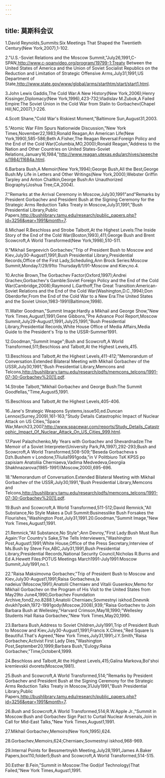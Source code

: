 ```yaml
---
---
---
```

title: 莫斯科会议
---



1.David Reynolds,Summits:Six Meetings That Shaped the Twentieth Century(New York,2007),1-102.

2."U.S.-Soviet Relations and the Moscow Summit,"July26,1991,C-SPAN,http://www.c-spanvideo.org/program/19799-1;Treaty Between the United States of America and the Union of Soviet Socialist Republics on the Reduction and Limitation of Strategic Offensive Arms,July31,1991,US Department of State,http://www.state.gov/www/global/arms/starthtm/start/start1.html.

3.John Lewis Gaddis,The Cold War:A New History(New York,2006);Henry Kissinger,Diplomacy(New York,1996),423-732;Vladislav M.Zubok,A Failed Empire:The Soviet Union in the Cold War from Stalin to Gorbachev(Chapel Hill,NC,2007),1-226.

4.Scott Shane,"Cold War's Riskiest Moment,"Baltimore Sun,August31,2003.

5."Atomic War Film Spurs Nationwide Discussion,"New York Times,November22,1983;Ronald Reagan,An American Life(New York,1990),585-586;Beth A.Fisher,The Reagan Reversal:Foreign Policy and the End of the Cold War(Columbia,MO,2000);Ronald Reagan,"Address to the Nation and Other Countries on United States-Soviet Relations,January16,1984,"http://www.reagan.utexas.edu/archives/speeches/1984/11684a.html.

6.Barbara Bush,A Memoir(New York,1994);George Bush,All the Best,George Bush:My Life in Letters and Other Writings(New York,2000);Webster Griffin Tarpley and Anton Chaitkin,George Bush:An Unauthorized Biography(Joshua Tree,CA,2004).

7."Remarks at the Arrival Ceremony in Moscow,July30,1991"and"Remarks by President Gorbachev and President Bush at the Signing Ceremony for the Strategic Arms Reduction Talks Treaty in Moscow,July31,1991,"Bush Presidential Library,Public Papers,http://bushlibrary.tamu.edu/research/public_papers.php?id=3256&year=1991&month=7.

8.Michael R.Beschloss and Strobe Talbott,At the Highest Levels:The Inside Story of the End of the Cold War(Boston,1993),411;George Bush and Brent Scowcroft,A World Transformed(New York,1998),510-511.

9."Mikhail Sergeevich Gorbachev,"Trip of President Bush to Moscow and Kiev,July30-August1,1991,Bush Presidential Library,Presidential Records,Office of the First Lady,Scheduling,Ann Brock Series:Moscow Summit,Monday7/29/91to Thursday8/1/91-Moscow and Kiev,no.4.

10.Archie Brown,The Gorbachev Factor(Oxford,1997);Andrei Grachev,Gorbachev's Gamble:Soviet Foreign Policy and the End of the Cold War(Cambridge,2008);Raymond L.Garthoff,The Great Transition:American-Soviet Relations and the End of the Cold War(Washington,D.C.,1994);Don Oberdorfer,From the End of the Cold War to a New Era:The United States and the Soviet Union,1983-1991(Baltimore,1998).

11.Walter Goodman,"Summit Image:Hardly a Mikhail and George Show,"New York Times,August1,1991;Gene Gibbons,"Pre Advance Pool Report,Moscow Summit,July29-August1,1991,July25,1991,"Bush Presidential Library,Presidential Records,White House Office of Media Affairs,Media Guide to the President's Trip to the USSR-Summer1991.

12.Goodman,"Summit Image";Bush and Scowcroft,A World Transformed,511;Beschloss and Talbott,At the Highest Levels,415.

13.Beschloss and Talbott,At the Highest Levels,411-412;"Memorandum of Conversation.Extended Bilateral Meeting with Mikhail Gorbachev of the USSR,July30,1991,"Bush Presidential Library,Memcons and Telcons,http://bushlibrary.tamu.edu/research/pdfs/memcons_telcons/1991-07-30-Gorbachev%20[1].pdf.

14.Strobe Talbott,"Mikhail Gorbachev and George Bush:The Summit Goodfellas,"Time,August5,1991.

15.Beschloss and Talbott,At the Highest Levels,405-406.

16.Jane's Strategic Weapons Systems,issue50,ed.Duncan Lennox(Surrey,2009),161-163;"Study Details Catastrophic Impact of Nuclear Attack on US Cities,"Space War,March23,2007,http://www.spacewar.com/reports/Study_Details_Catastrophic_Impact_Of_Nuclear_Attack_On_US_Cities_999.html.

17.Pavel Palazhchenko,My Years with Gorbachev and Shevardnadze:The Memoir of a Soviet Interpreter(University Park,PA,1997),292-293;Bush and Scowcroft,A World Transformed,508-509;"Beseda Gorbacheva s Dzh.Bushem v Londone,17iiulia1991goda,"in V Politbiuro TsK KPSS po zapisiam Anatoliia Cherniaeva,Vadima Medvedeva,Georgiia Shakhnazarova(1985-1991)(Moscow,2000),695-696.

18."Memorandum of Conversation.Extended Bilateral Meeting with Mikhail Gorbachev of the USSR,July30,1991,"Bush Presidential Library,Memcons and Telcons,http://bushlibrary.tamu.edu/research/pdfs/memcons_telcons/1991-07-30-Gorbachev%20[1].pdf.

19.Bush and Scowcroft,A World Transformed,511-512;David Remnick,"All Substance,No Style Makes a Dull Summit:Businesslike Bush Forsakes the Flourishes,"Washington Post,July31,1991.20.Goodman,"Summit Image,"New York Times,August1,1991.

21.Remnick,"All Substance,No Style";Ann Devroy,"First Lady:Bush Must Run Again:'For Country's Sake,S'he Tells Interviewers,"Washington Post,August1,1991;White House,Office of the Press Secretary,Interview of Ms.Bush by Steve Fox,ABC,July31,1991,Bush Presidential Library,Presidential Records,National Security Council,Nicholas R.Burns and Ed A.Hewett Files:POTUS Meetings March1991-July1991:Moscow Summit,July1991,no.1.

22."Raisa Maksimovna Gorbachev,"Trip of President Bush to Moscow and Kiev,July30-August1,1991;Raisa Gorbacheva,Ia nadeius'(Moscow,1991);Anatolii Cherniaev and Vitalii Gusenkov,Memo for Mikhail Gorbachev on the Program of His Visit to the United States from May29to June4,1990,Gorbachev Foundation Archive,fond2,no.8288.1;Anatolii Cherniaev,Sovmestnyi iskhod.Dnevnik dvukh?pokh,1972-1991gody(Moscow,2008),939;"Raisa Gorbachev to Join Barbara Bush at Wellesley,"Harvard Crimson,May18,1990;"Wellesley Students Hail Raisa Gorbachev,"New York Times,May20,1990.

23.Barbara Bush,Address to Soviet Children,July1991,Trip of President Bush to Moscow and Kiev,July30-August1,1991;Francis X.Clines,"Red Square Is Beautiful.That's Agreed,"New York Times,July31,1991;J.Y.Smith,"Raisa Gorbachev,Activist First Lady Dies,"Washington Post,September20,1999;Barbara Bush,"Eulogy:Raisa Gorbachev,"Time,October4,1999.

24.Beschloss and Talbott,At the Highest Levels,415;Galina Markova,Bol'shoi kremlevskii dvorets(Moscow,1981).

25.Bush and Scowcroft,A World Transformed,514;"Remarks by President Gorbachev and President Bush at the Signing Ceremony for the Strategic Arms Reduction Talks Treaty in Moscow,31July1991,"Bush Presidential Library,Public Papers,http://bushlibrary.tamu.edu/research/public_papers.php?id=3256&year=1991&month=7.

26.Bush and Scowcroft,A World Transformed,514;R.W.Apple Jr.,"Summit in Moscow:Bush and Gorbachev Sign Pact to Curtail Nuclear Arsenals,Join in Call for Mid-East Talks,"New York Times,August1,1991.

27.Mikhail Gorbachev,Memoirs(New York,1995),624.

28.Gorbachev,Memoirs,624;Cherniaev,Sovmestnyi iskhod,968-969.

29.Internal Points for Bessmertnykh Meeting,July28,1991,James A.Baker Papers,box110,folder5;Bush and Scowcroft,A World Transformed,514-515.

30.Esther B.Fein,"Summit in Moscow:The God(of Technology)That Failed,"New York Times,August1,1991.